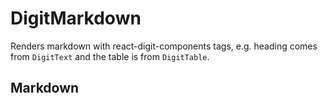 
<Meta title="Others/DigitMarkdown" component={DigitMarkdown} />

# DigitMarkdown

Renders markdown with react-digit-components tags, e.g. heading comes from `DigitText` and the table is from `DigitTable`.

## Markdown

<Canvas>
    <Story name="Size 20 loading">
        <DigitMarkdown markdownSource="Hello, **this** is *markdown*." />
    </Story>
</Canvas>

<Props of={DigitMarkdown} />
